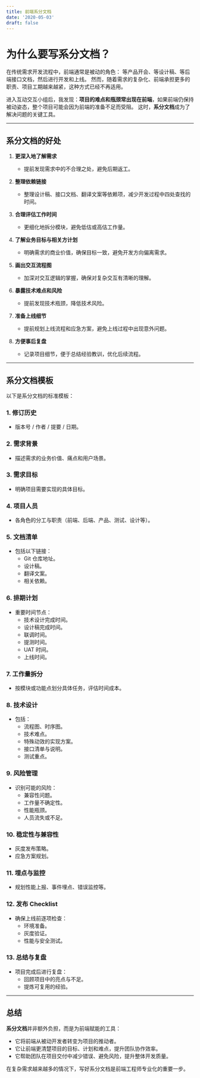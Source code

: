 ```yaml
---
title: 前端系分文档
date: '2020-05-03'
draft: false
---
```


# 为什么要写系分文档？

在传统需求开发流程中，前端通常是被动的角色：
等产品开会、等设计稿、等后端接口文档，然后进行开发和上线。
然而，随着需求的复杂化、前端承担更多的职责、项目工期越来越紧，这种方式已经不再适用。

进入互动交互小组后，我发现：**项目的难点和瓶颈常出现在前端**，如果前端仍保持被动姿态，整个项目可能会因为前端的准备不足而受阻。
这时，**系分文档**成为了解决问题的关键工具。

---

## 系分文档的好处

1. **更深入地了解需求**
   - 提前发现需求中的不合理之处，避免后期返工。

2. **整理依赖链接**
   - 整理设计稿、接口文档、翻译文案等依赖项，减少开发过程中四处查找的时间。

3. **合理评估工作时间**
   - 更细化地拆分模块，避免低估或高估工作量。

4. **了解业务目标与相关方计划**
   - 明确需求的商业价值，确保目标一致，避免开发方向偏离需求。

5. **画出交互流程图**
   - 加深对交互逻辑的掌握，确保对复杂交互有清晰的理解。

6. **暴露技术难点和风险**
   - 提前发现技术瓶颈，降低技术风险。

7. **准备上线细节**
   - 提前规划上线流程和应急方案，避免上线过程中出现意外问题。

8. **方便事后复盘**
   - 记录项目细节，便于总结经验教训，优化后续流程。

---

## 系分文档模板

以下是系分文档的标准模板：

### 1. **修订历史**
   - 版本号 / 作者 / 提要 / 日期。

### 2. **需求背景**
   - 描述需求的业务价值、痛点和用户场景。

### 3. **需求目标**
   - 明确项目需要实现的具体目标。

### 4. **项目人员**
   - 各角色的分工与职责（前端、后端、产品、测试、设计等）。

### 5. **文档清单**
   - 包括以下链接：
     - Git 仓库地址。
     - 设计稿。
     - 翻译文案。
     - 相关依赖。

### 6. **排期计划**
   - 重要时间节点：
     - 技术设计完成时间。
     - 设计稿完成时间。
     - 联调时间。
     - 提测时间。
     - UAT 时间。
     - 上线时间。

### 7. **工作量拆分**
   - 按模块或功能点划分具体任务，评估时间成本。

### 8. **技术设计**
   - 包括：
     - 流程图、时序图。
     - 技术难点。
     - 特殊动效的实现方案。
     - 接口清单与说明。
     - 测试重点。

### 9. **风险管理**
   - 识别可能的风险：
     - 兼容性问题。
     - 工作量不确定性。
     - 性能瓶颈。
     - 人员流失或不足。

### 10. **稳定性与兼容性**
   - 灰度发布策略。
   - 应急方案规划。

### 11. **埋点与监控**
   - 规划性能上报、事件埋点、错误监控等。

### 12. **发布 Checklist**
   - 确保上线前逐项检查：
     - 环境准备。
     - 灰度验证。
     - 性能与安全测试。

### 13. **总结与复盘**
   - 项目完成后进行复盘：
     - 回顾项目中的亮点与不足。
     - 提炼可复用的经验。

---

## 总结

**系分文档**并非额外负担，而是为前端赋能的工具：
- 它将前端从被动开发者转变为项目的推动者。
- 它让前端更清楚项目的目标、计划和难点，提升团队协作效率。
- 它帮助团队在项目交付中减少错误、避免风险，提升整体开发质量。

在复杂需求越来越多的情况下，写好系分文档是前端工程师专业化的重要一步。